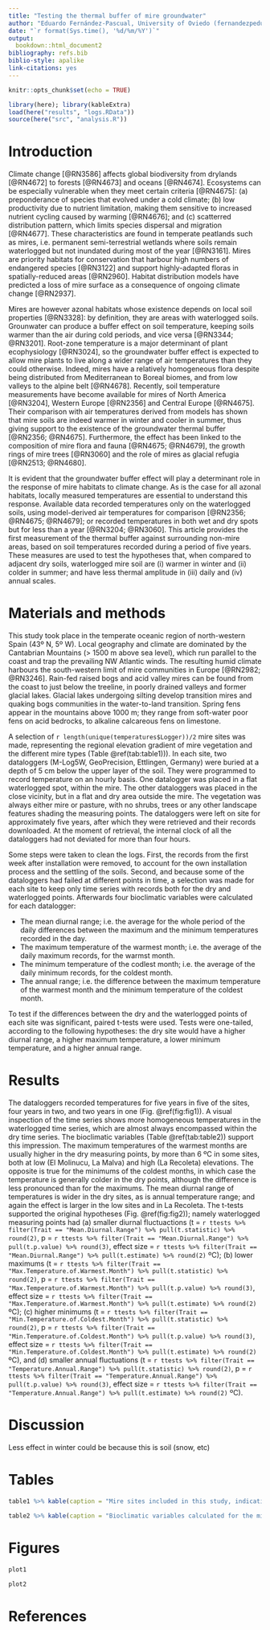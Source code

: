 ```yaml
---
title: "Testing the thermal buffer of mire groundwater"
author: "Eduardo Fernández-Pascual, University of Oviedo (fernandezpeduardo@uniovi.es)"
date: "`r format(Sys.time(), '%d/%m/%Y')`"
output:
  bookdown::html_document2
bibliography: refs.bib
biblio-style: apalike
link-citations: yes
---
```


```r
knitr::opts_chunk$set(echo = TRUE)
```


```r
library(here); library(kableExtra)
load(here("results", "logs.RData"))
source(here("src", "analysis.R"))
```

# Introduction

Climate change [@RN3586] affects global biodiversity from drylands [@RN4672] to forests [@RN4673] and oceans [@RN4674]. Ecosystems can be especially vulnerable when they meet certain criteria [@RN4675]: (a) preponderance of species that evolved under a cold climate; (b) low productivity due to nutrient limitation, making them sensitive to increased nutrient cycling caused by warming [@RN4676]; and (c) scatterred distribution pattern, which limits species dispersal and migration [@RN4677]. These characteristics are found in temperate peatlands such as mires, i.e. permanent semi-terrestrial wetlands where soils remain waterlogged but not inundated during most of the year [@RN3161]. Mires are priority habitats for conservation that harbour high numbers of endangered species [@RN3122] and support highly-adapted floras in spatially-reduced areas [@RN2960]. Habitat distribution models have predicted a loss of mire surface as a consequence of ongoing climate change [@RN2937].

Mires are however azonal habitats whose existence depends on local soil properties [@RN3328]: by definition, they are areas with waterlogged soils. Grounwater can produce a buffer effect on soil temperature, keeping soils warmer than the air during cold periods, and vice versa [@RN3344; @RN3201]. Root-zone temperature is a major determinant of plant ecophysiology [@RN3024], so the groundwater buffer effect is expected to allow mire plants to live along a wider range of air temperatures than they could otherwise. Indeed, mires have a relatively homogeneous flora despite being distributed from Mediterranean to Boreal biomes, and from low valleys to the alpine belt [@RN4678]. Recently, soil temperature measurements have become available for mires of North America [@RN3204], Western Europe [@RN2356] and Central Europe [@RN4675]. Their comparison with air temperatures derived from models has shown that mire soils are indeed warmer in winter and cooler in summer, thus giving support to the existence of the groundwater thermal buffer [@RN2356; @RN4675]. Furthermore, the effect has been linked to the composition of mire flora and fauna [@RN4675; @RN4679], the growth rings of mire trees [@RN3060] and the role of mires as glacial refugia [@RN2513; @RN4680]. 

It is evident that the groundwater buffer effect will play a determinant role in the response of mire habitats to climate change. As is the case for all azonal habitats, locally measured temperatures are essential to understand this response. Available data recorded temperatures only on the waterlogged soils, using model-derived air temperatures for comparison [@RN2356; @RN4675; @RN4679]; or recorded temperatures in both wet and dry spots but for less than a year [@RN3204; @RN3060]. This article provides the first measurement of the thermal buffer against surrounding non-mire areas, based on soil temperatures recorded during a period of five years. These measures are used to test the hypotheses that, when compared to adjacent dry soils, waterlogged mire soil are (i) warmer in winter and (ii) colder in summer; and have less thermal amplitude in (iii) daily and (iv) annual scales.

# Materials and methods

This study took place in the temperate oceanic region of north-western Spain (43º N, 5º W). Local geography and climate are dominated by the Cantabrian Mountains (> 1500 m above sea level), which run parallel to the coast and trap the prevailing NW Atlantic winds. The resulting humid climate harbours the south-western limit of mire communities in Europe [@RN2982; @RN3246]. Rain-fed raised bogs and acid valley mires can be found from the coast to just below the treeline, in poorly drained valleys and former glacial lakes. Glacial lakes undergoing silting develop transition mires and quaking bogs communities in the water-to-land transition. Spring fens appear in the mountains above 1000 m; they range from soft-water poor fens on acid bedrocks, to alkaline calcareous fens on limestone.

A selection of `r length(unique(temperatures$Logger))/2` mire sites was made, representing the regional elevation gradient of mire vegetation and the different mire types (Table \@ref(tab:table1))). In each site, two dataloggers (M-Log5W, GeoPrecision, Ettlingen, Germany) were buried at a depth of 5 cm below the upper layer of the soil. They were programmed to record temperature on an hourly basis. One datalogger was placed in a flat waterlogged spot, within the mire. The other dataloggers was placed in the close vicinity, but in a flat and dry area outside the mire. The vegetation was always either mire or pasture, with no shrubs, trees or any other landscape features shading the measuring points. The dataloggers were left on site for approximately five years, after which they were retrieved and their records downloaded. At the moment of retrieval, the internal clock of all the dataloggers had not deviated for more than four hours.

Some steps were taken to clean the logs. First, the records from the first week after installation were removed, to account for the own installation process and the settling of the soils. Second, and because some of the dataloggers had failed at different points in time, a selection was made for each site to keep only time series with records both for the dry and waterlogged points. Afterwards four bioclimatic variables were calculated for each datalogger:

* The mean diurnal range; i.e. the average for the whole period of the daily differences between the maximum and the minimum temperatures recorded in the day.
* The maximum temperature of the warmest month; i.e. the average of the daily maximum records, for the warmst month.
* The minimum temperature of the codlest month; i.e. the average of the daily minimum records, for the coldest month.
* The annual range; i.e. the difference between the maximum temperature of the warmest month and the minimum temperature of the coldest month.

To test if the differences between the dry and the waterlogged points of each site was significant, paired t-tests were used. Tests were one-tailed, according to the following hypotheses: the dry site would have a higher diurnal range, a higher maximum temperature, a lower minimum temperature, and a higher annual range.

# Results

The dataloggers recorded temperatures for five years in five of the sites, four years in two, and two years in one (Fig. \@ref(fig:fig1)). A visual inspection of the time series shows more homogeneous temperatures in the waterlogged time series, which are almost always encompassed within the dry time series. The bioclimatic variables (Table \@ref(tab:table2)) support this impression. The maximum temperatures of the warmest months are usually higher in the dry measuring points, by more than 6 ºC in some sites, both at low (El Molinucu, La Malva) and high (La Recoleta) elevations. The opposite is true for the minimums of the coldest months, in which case the temperature is generally colder in the dry points, although the difference is less pronounced than for the maximums. The mean diurnal range of temperatures is wider in the dry sites, as is annual temperature range; and again the effect is larger in the low sites and in La Recoleta. The t-tests supported the original hypotheses (Fig. \@ref(fig:fig2)); namely waterlogged measuring points had (a) smaller diurnal fluctuactions (t = `r ttests %>% filter(Trait == "Mean.Diurnal.Range") %>% pull(t.statistic) %>% round(2)`, p = `r ttests %>% filter(Trait == "Mean.Diurnal.Range") %>% pull(t.p.value) %>% round(3)`, effect size = `r ttests %>% filter(Trait == "Mean.Diurnal.Range") %>% pull(t.estimate) %>% round(2)` ºC); (b) lower maximums (t = `r ttests %>% filter(Trait == "Max.Temperature.of.Warmest.Month") %>% pull(t.statistic) %>% round(2)`, p = `r ttests %>% filter(Trait == "Max.Temperature.of.Warmest.Month") %>% pull(t.p.value) %>% round(3)`, effect size = `r ttests %>% filter(Trait == "Max.Temperature.of.Warmest.Month") %>% pull(t.estimate) %>% round(2)` ºC); (c) higher minimums (t = `r ttests %>% filter(Trait == "Min.Temperature.of.Coldest.Month") %>% pull(t.statistic) %>% round(2)`, p = `r ttests %>% filter(Trait == "Min.Temperature.of.Coldest.Month") %>% pull(t.p.value) %>% round(3)`, effect size = `r ttests %>% filter(Trait == "Min.Temperature.of.Coldest.Month") %>% pull(t.estimate) %>% round(2)` ºC), and (d) smaller annual fluctuations (t = `r ttests %>% filter(Trait == "Temperature.Annual.Range") %>% pull(t.statistic) %>% round(2)`, p = `r ttests %>% filter(Trait == "Temperature.Annual.Range") %>% pull(t.p.value) %>% round(3)`, effect size = `r ttests %>% filter(Trait == "Temperature.Annual.Range") %>% pull(t.estimate) %>% round(2)` ºC). 

# Discussion

Less effect in winter could be because this is soil (snow, etc)

# Tables

```r
table1 %>% kable(caption = "Mire sites included in this study, indicating the type of fen, the elevation, coordinates, and length of the temperature recording period.", booktabs = TRUE) %>% kable_styling(latex_options = c("striped", "hold_position"))
```

```r
table2 %>% kable(caption = "Bioclimatic variables calculated for the mire sites, using the hourly temperature records.", booktabs = TRUE) %>% kable_styling(latex_options = c("striped", "hold_position"))
```

# Figures

```r
plot1
```

```r
plot2
```

# References